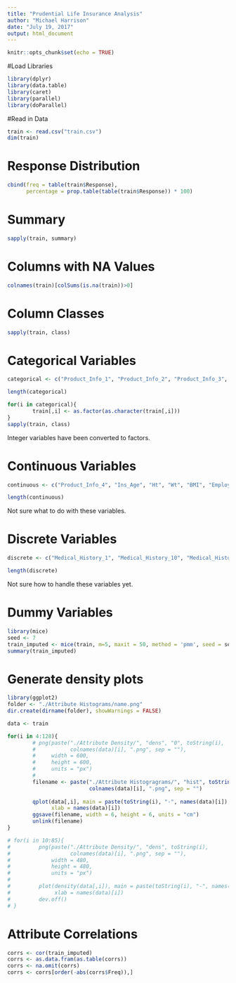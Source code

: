 ```yaml
---
title: "Prudential Life Insurance Analysis"
author: "Michael Harrison"
date: "July 19, 2017"
output: html_document
---
```


```r
knitr::opts_chunk$set(echo = TRUE)
```

#Load Libraries
```r
library(dplyr)
library(data.table)
library(caret)
library(parallel)
library(doParallel)
```

#Read in Data
```r
train <- read.csv("train.csv")
dim(train)
```


# Response Distribution
```r
cbind(freq = table(train$Response),
      percentage = prop.table(table(train$Response)) * 100)
```




# Summary
```r
sapply(train, summary)
```

# Columns with NA Values

```r
colnames(train)[colSums(is.na(train))>0]
```

# Column Classes
```r
sapply(train, class)
```


# Categorical Variables
```r
categorical <- c("Product_Info_1", "Product_Info_2", "Product_Info_3", "Product_Info_5", "Product_Info_6", "Product_Info_7", "Employment_Info_2", "Employment_Info_3", "Employment_Info_5", "InsuredInfo_1", "InsuredInfo_2", "InsuredInfo_3", "InsuredInfo_4", "InsuredInfo_5", "InsuredInfo_6", "InsuredInfo_7", "Insurance_History_1", "Insurance_History_2", "Insurance_History_3", "Insurance_History_4", "Insurance_History_7", "Insurance_History_8", "Insurance_History_9", "Family_Hist_1", "Medical_History_2", "Medical_History_3", "Medical_History_4", "Medical_History_5", "Medical_History_6", "Medical_History_7", "Medical_History_8", "Medical_History_9", "Medical_History_11", "Medical_History_12", "Medical_History_13", "Medical_History_14", "Medical_History_16", "Medical_History_17", "Medical_History_18", "Medical_History_19", "Medical_History_20", "Medical_History_21", "Medical_History_22", "Medical_History_23", "Medical_History_25", "Medical_History_26", "Medical_History_27", "Medical_History_28", "Medical_History_29", "Medical_History_30", "Medical_History_31", "Medical_History_33", "Medical_History_34", "Medical_History_35", "Medical_History_36", "Medical_History_37", "Medical_History_38", "Medical_History_39", "Medical_History_40", "Medical_History_41")

length(categorical)
```

```r
for(i in categorical){
        train[,i] <- as.factor(as.character(train[,i]))
}
sapply(train, class)
```




Integer variables have been converted to factors.


# Continuous Variables
```r
continuous <- c("Product_Info_4", "Ins_Age", "Ht", "Wt", "BMI", "Employment_Info_1", "Employment_Info_4", "Employment_Info_6", "Insurance_History_5", "Family_Hist_2", "Family_Hist_3", "Family_Hist_4", "Family_Hist_5")

length(continuous)
```


Not sure what to do with these variables.


# Discrete Variables

```r
discrete <- c("Medical_History_1", "Medical_History_10", "Medical_History_15", "Medical_History_24", "Medical_History_32")

length(discrete)
```


Not sure how to handle these variables yet.


# Dummy Variables

```r
library(mice)
seed <- 7
train_imputed <- mice(train, m=5, maxit = 50, method = 'pmm', seed = seed)
summary(train_imputed)
```


# Generate density plots
```r
library(ggplot2)
folder <- "./Attribute Histograms/name.png"
dir.create(dirname(folder), showWarnings = FALSE)

data <- train

for(i in 4:128){
        # png(paste("./Attribute Density/", "dens", "0", toString(i),
        #           colnames(data)[i], ".png", sep = ""),
        #     width = 600,
        #     height = 600,
        #     units = "px")
        # 
        filename <- paste("./Attribute Histogragrams/", "hist", toString(i),
                          colnames(data)[i], ".png", sep = "")
        
        qplot(data[,i], main = paste(toString(i), "-", names(data)[i]), 
              xlab = names(data)[i])
        ggsave(filename, width = 6, height = 6, units = "cm")
        unlink(filename)
}

# for(i in 10:85){
#         png(paste("./Attribute Density/", "dens", toString(i),
#                   colnames(data)[i], ".png", sep = ""),
#             width = 480,
#             height = 480,
#             units = "px")
#         
#         plot(density(data[,i]), main = paste(toString(i), "-", names(data)[i]), 
#              xlab = names(data)[i])
#         dev.off()
# }

```




# Attribute Correlations

```r
corrs <- cor(train_imputed)
corrs <- as.data.fram(as.table(corrs))
corrs <- na.omit(corrs)
corrs <- corrs[order(-abs(corrs$Freq)),]

```


#
